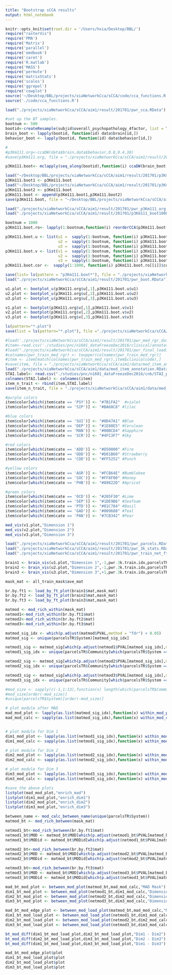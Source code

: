 ```yaml
---
title: "Bootstrap sCCA results"
output: html_notebook
---
```


```r
knitr::opts_knit$set(root.dir = '/Users/hxia/Desktop/BBL/')
require("rasterVis")
require('PMA')
require('Matrix')
require('parallel')
require('emdbook')
require('caret')
require('R.matlab')
require('MASS')
require('permute')
require('matrixStats')
require('scales')
require('ggrepel')
require('cowplot')
source('~/Desktop/BBL/projects/xiaNetworkCca/sCCA/code/cca_functions.R')
source('./code/cca_functions.R')
```

```r
load("./projects/xiaNetworkCca/sCCA/aim1/result/201701/pwr_cca.RData")
```


```r

#set up the BT samples.
bootnum <- 500
bootid<-createResample(subjid$overall_psychopathology_4factor, list = T, times = bootnum)
brain_boot <- lapply(bootid, function(id) data$brain[id,])
behavior_boot <- lapply(bootid, function(id) data$behavior[id,])

#
#p3Km111.org<-ccaDW(data$brain,data$behavior,0.8,0.4,10)
#save(p3Km111.org, file = "./projects/xiaNetworkCca/sCCA/aim1/result/201701/pwr_p3Km111_org.RData")

p3Km111.boot<- mclapply(seq_along(bootid),function(i) ccaDW(brain_boot[[i]],behavior_boot[[i]],0.8,0.4,10),mc.cores = 5)

load("~/Desktop/BBL/projects/xiaNetworkCca/sCCA/aim1/result/201701/p3Km111_boot501.RData")
p3Km111.boot1 <- p3Km111.boot
load("~/Desktop/BBL/projects/xiaNetworkCca/sCCA/aim1/result/201701/p3Km111_boot502.RData")
p3Km111.boot2 <- p3Km111.boot
p3Km111.boot <- append(p3Km111.boot1,p3Km111.boot2)
save(p3Km111.boot, file = "~/Desktop/BBL/projects/xiaNetworkCca/sCCA/aim1/result/201701/p3Km111_boot1000.RData")
```

```r
load("./projects/xiaNetworkCca/sCCA/aim1/result/201701/pwr_p3Km111_org.RData")
load("./projects/xiaNetworkCca/sCCA/aim1/result/201701/p3Km111_boot1000.RData")
```

```r
bootnum = 1000
p3Km111.boot.ro<- lapply(1:bootnum,function(i) reorderCCA(p3Km111.boot[[i]],p3Km111.org,10) )

p3Km111.boot.u <- list(u1 =  sapply(1:bootnum, function(i) p3Km111.boot.ro[[i]]$u[,1]),
                       u2 =  sapply(1:bootnum, function(i) p3Km111.boot.ro[[i]]$u[,2]),
                       u3 =  sapply(1:bootnum, function(i) p3Km111.boot.ro[[i]]$u[,3]))
p3Km111.boot.v <- list(v1 =  sapply(1:bootnum, function(i) p3Km111.boot.ro[[i]]$v[,1]),
                       v2 =  sapply(1:bootnum, function(i) p3Km111.boot.ro[[i]]$v[,2]),
                       v3 =  sapply(1:bootnum, function(i) p3Km111.boot.ro[[i]]$v[,3]))
p3Km111.boot.cor <-  sapply(1:1000, function(i) p3Km111.boot.ro[[i]]$cor)

save(list= ls(pattern = "p3Km111.boot*"), file = "./projects/xiaNetworkCca/sCCA/aim1/result/201701/pwr_boot.RData")
load("./projects/xiaNetworkCca/sCCA/aim1/result/201701/pwr_boot.RData")

u1.plot <- bootplot_u(p3Km111.org$u[,1],p3Km111.boot.u$u1)
u2.plot <- bootplot_u(p3Km111.org$u[,2],p3Km111.boot.u$u2)
u3.plot <- bootplot_u(p3Km111.org$u[,3],p3Km111.boot.u$u3)

v1.plot <- bootplot(p3Km111.org$v[,1],p3Km111.boot.v$v1)
v2.plot <- bootplot(p3Km111.org$v[,2],p3Km111.boot.v$v2)
v3.plot <- bootplot(p3Km111.org$v[,3],p3Km111.boot.v$v3)

ls(pattern="*.plot")
save(list = ls(pattern="*.plot"), file ="./projects/xiaNetworkCca/sCCA/aim1/result/201701/pwr_final_loadings.RData")
```

```r
#load('./projects/xiaNetworkCca/sCCA/aim1/result/201701/pwr_med_rgr_data.RData')
#item<-read.csv('./studies/pnc/n1601_dataFreezeDec2016/clinical/annotation112item_hxia.csv')
#load("./projects/xiaNetworkCca/sCCA/aim1/result/201701/pwr_final_loadings.RData")
#colnames(pwr_train_med_rgr) <- toupper(colnames(pwr_train_med_rgr))
#item <- item[match(colnames(pwr_train_med_rgr),item$clinicalcode),]
#save(item, file = "./projects/xiaNetworkCca/sCCA/aim1/data/med_item_annotation.RData")
load("./projects/xiaNetworkCca/sCCA/aim1/data/med_item_annotation.RData")
STAI.label<- read.csv("./studies/pnc/n1601_dataFreezeDec2016/cnb/STAI_pre_traits_xia.csv")
colnames(STAI.label) <- colnames(item)
item_n_trait <- rbind(item,STAI.label)
save(item_n_trait, file = "./projects/xiaNetworkCca/sCCA/aim1/data/med_trait_item_annotation.RData")

#purple colors
item$color[which(item$cate == 'PSY')] <- "#7B1FA2"  #violet
item$color[which(item$cate == 'SIP')] <- "#BA68C8" #lilac

#blue colors
item$color[which(item$cate == 'SUI')] <- "#0D47A1" #Blue
item$color[which(item$cate == 'DEP')] <- "#1E88E5" #Cerulean
item$color[which(item$cate == 'MAN')] <- "#00BCD4" #Sapphire
item$color[which(item$cate == 'SCR')] <- "#4FC3F7" #Sky

#red colors
item$color[which(item$cate == 'ADD')] <- "#D50000" #Fire
item$color[which(item$cate == 'ODD')] <- "#D81B60" #Strawberry
item$color[which(item$cate == 'CDD')] <- "#FF5252" #Punch

#yellow colors
item$color[which(item$cate == 'AGR')] <- "#FCB64E" #Bumblebee
item$color[which(item$cate == 'SOC')] <- "#FF8F00" #Honey
item$color[which(item$cate == 'PHB')] <- "#A9822D" #Apricot

#green colors
item$color[which(item$cate == 'OCD')] <- "#205F30" #Lime
item$color[which(item$cate == 'SEP')] <- "#1DE9B6" #Seafoam
item$color[which(item$cate == 'PTD')] <- "#81C784" #Basil
item$color[which(item$cate == 'GAD')] <- "#009688" #Teal
item$color[which(item$cate == 'PAN')] <- "#7CB342" #Pear

```

```r
med_vis(v1.plot,"Dimension 1")
med_vis(v2.plot,"Dimension 2")
med_vis(v3.plot,"Dimension 3")
```

```r
load("./projects/xiaNetworkCca/sCCA/aim1/result/201701/pwr_parcels.RData")
load("./projects/xiaNetworkCca/sCCA/aim1/result/201701/pwr_3k_stats.RData")
load("./projects/xiaNetworkCca/sCCA/aim1/result/201701/pwr_train_net_ft.RData")
```

```r
brain1 <- brain_vis(u1.plot,"Dimension 1",-1,pwr.3k.train.idx,parcelsTR)
brain2 <- brain_vis(u2.plot,"Dimension 2",-1,pwr.3k.train.idx,parcelsTR)
brain3 <- brain_vis(u3.plot,"Dimension 3",+1,pwr.3k.train.idx,parcelsTR)
```

```r
mask_mat <- all_train_mask$ave_mat

br.by.ft1 <- load_by_ft_plot(brain1$mat,mask_mat)
br.by.ft2 <- load_by_ft_plot(brain2$mat,mask_mat)
br.by.ft3 <- load_by_ft_plot(brain3$mat,mask_mat)

matmod <- mod_rich_within(mask_mat)
netmod1<-mod_rich_within(br.by.ft1$mat)
netmod2<-mod_rich_within(br.by.ft2$mat)
netmod3<-mod_rich_within(br.by.ft3$mat)

matmod_sig_idx <- which(p.adjust(matmod$PVAL,method = "fdr") < 0.05)
matmod_sig <- unique(parcelsTR$System)[matmod_sig_idx]

netmod1_sig <- matmod_sig[which(p.adjust(netmod1$PVAL[matmod_sig_idx],method = "fdr")< 0.05 )]
netmod1_sig_idx <- unique(parcelsTR$Community[which(parcelsTR$System == netmod1_sig)]) +1

netmod2_sig <- matmod_sig[which(p.adjust(netmod2$PVAL[matmod_sig_idx],method = "fdr")< 0.05 )]
netmod2_sig_idx <- unique(parcelsTR$Community[which(parcelsTR$System == netmod2_sig)]) +1

netmod3_sig <- matmod_sig[which(p.adjust(netmod3$PVAL[matmod_sig_idx],method = "fdr")< 0.05 )]
netmod3_sig_idx <- unique(parcelsTR$Community[which(parcelsTR$System == netmod3_sig)]) +1

#mod_size <- sapply(c(-1,1:13),function(x) length(which(parcelsTR$Community == x)))
#mod_size[order(-mod_size)]
#unique(parcelsTR$System)[order(-mod_size)]

# plot module after MAD
mad_mod_plot <- lapply(as.list(matmod_sig_idx),function(x) within_mod_plot(mad_mat,x))
mad_mod_calc <- sapply(as.list(matmod_sig_idx),function(x) within_mod_calc(mad_mat,x))


# plot module for Dim 1
dim1_mod_plot <- lapply(as.list(netmod1_sig_idx),function(x) within_mod_plot(br.by.ft1$mat,x))
dim1_mod_calc <- sapply(as.list(netmod1_sig_idx),function(x) within_mod_calc(br.by.ft1$mat,x))

# plot module for Dim 2
dim2_mod_plot <- lapply(as.list(netmod2_sig_idx),function(x) within_mod_plot(br.by.ft2$mat,x))
dim2_mod_calc <- sapply(as.list(netmod2_sig_idx),function(x) within_mod_calc(br.by.ft2$mat,x))

# plot module for Dim 3
dim3_mod_plot <- lapply(as.list(netmod3_sig_idx),function(x) within_mod_plot(br.by.ft3$mat,x))
dim3_mod_calc <- sapply(as.list(netmod3_sig_idx),function(x) within_mod_calc(br.by.ft3$mat,x))

#save the above plots
listplot(mad_mod_plot,"enrich_mad")
listplot(dim1_mod_plot,"enrich_dim1")
listplot(dim2_mod_plot,"enrich_dim2")
listplot(dim3_mod_plot,"enrich_dim3")

```

```r
between_name <- mod_calc_between_name(unique(parcelsTR$System))
matmod_bt <- mod_rich_between(mask_mat)

netmod1_bt<-mod_rich_between(br.by.ft1$mat)
netmod1_bt$MOD <- matmod_bt$MOD[which(p.adjust(netmod1_bt$PVAL[matmod_bt$MODid], method = 'fdr') < 0.05)]
netmod1_bt$MODid <- matmod_bt$MODid[which(p.adjust(netmod1_bt$PVAL[matmod_bt$MODid], method = 'fdr') < 0.05)]

netmod2_bt<-mod_rich_between(br.by.ft2$mat)
netmod2_bt$MOD <- matmod_bt$MOD[which(p.adjust(netmod2_bt$PVAL[matmod_bt$MODid], method = 'fdr') < 0.05)]
netmod2_bt$MODid <- matmod_bt$MODid[which(p.adjust(netmod2_bt$PVAL[matmod_bt$MODid], method = 'fdr') < 0.05)]

netmod3_bt<-mod_rich_between(br.by.ft3$mat)
netmod3_bt$MOD <- matmod_bt$MOD[which(p.adjust(netmod3_bt$PVAL[matmod_bt$MODid], method = 'fdr') < 0.05)]
netmod3_bt$MODid <- matmod_bt$MODid[which(p.adjust(netmod3_bt$PVAL[matmod_bt$MODid], method = 'fdr') < 0.05)]

mad_bt_mod_plot <- between_mod_plot(matmod_bt,mad_mod_calc,"MAD Mask")
dim1_bt_mod_plot <- between_mod_plot(netmod1_bt,dim1_mod_calc,"Dimension 1")
dim2_bt_mod_plot <- between_mod_plot(netmod2_bt,dim2_mod_calc,"Dimension 2")
dim3_bt_mod_plot <- between_mod_plot(netmod3_bt,dim3_mod_calc,"Dimension 3")

mad_bt_mod_edge_plot <- between_mod_load_plot(matmod_bt,mad_mod_calc,"MAD Mask")
dim1_bt_mod_load_plot <- between_mod_load_plot(netmod1_bt,dim1_mod_calc,"Dimension 1")
dim2_bt_mod_load_plot <- between_mod_load_plot(netmod2_bt,dim2_mod_calc,"Dimension 2")
dim3_bt_mod_load_plot <- between_mod_load_plot(netmod3_bt,dim3_mod_calc,"Dimension 3")

bt_mod_diff(dim1_bt_mod_load_plot,dim2_bt_mod_load_plot,"Dim1 - Dim2")
bt_mod_diff(dim2_bt_mod_load_plot,dim3_bt_mod_load_plot,"Dim2 - Dim3")
bt_mod_diff(dim1_bt_mod_load_plot,dim3_bt_mod_load_plot,"Dim1 - Dim3")

mad_bt_mod_edge_plot$plot
dim1_bt_mod_load_plot$plot
dim2_bt_mod_load_plot$plot
dim3_bt_mod_load_plot$plot



```





